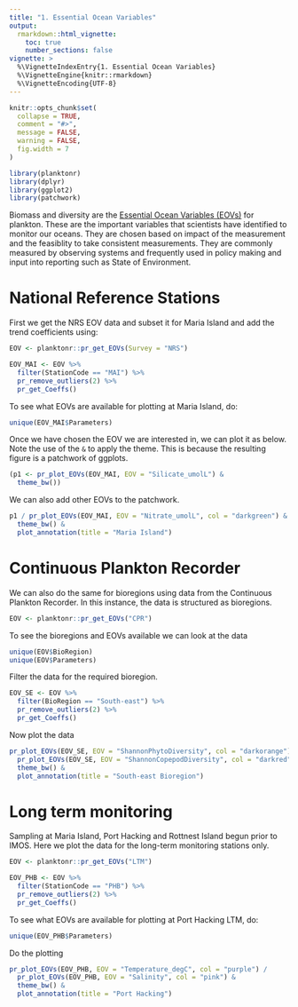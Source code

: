 ```yaml
---
title: "1. Essential Ocean Variables"
output: 
  rmarkdown::html_vignette:
    toc: true
    number_sections: false
vignette: >
  %\VignetteIndexEntry{1. Essential Ocean Variables}
  %\VignetteEngine{knitr::rmarkdown}
  %\VignetteEncoding{UTF-8}
---
```


```r
knitr::opts_chunk$set(
  collapse = TRUE,
  comment = "#>",
  message = FALSE,
  warning = FALSE,
  fig.width = 7
)
```

```r
library(planktonr)
library(dplyr)
library(ggplot2)
library(patchwork)
```

Biomass and diversity are the [Essential Ocean Variables (EOVs)]("https://www.goosocean.org/index.php?option=com_content&view=article&layout=edit&id=283&Itemid=441") for plankton. These are the important variables that scientists have identified to monitor our oceans. They are chosen based on impact of the measurement and the feasiblity to take consistent measurements. They are commonly measured by observing systems and frequently used in policy making and input into reporting such as State of Environment.

# National Reference Stations

First we get the NRS EOV data and subset it for Maria Island and add the trend coefficients using:
```r
EOV <- planktonr::pr_get_EOVs(Survey = "NRS")

EOV_MAI <- EOV %>%
  filter(StationCode == "MAI") %>%
  pr_remove_outliers(2) %>% 
  pr_get_Coeffs()
```


To see what EOVs are available for plotting at Maria Island, do:
```r
unique(EOV_MAI$Parameters)
```


Once we have chosen the EOV we are interested in, we can plot it as below. Note the use of the `&` to apply the theme. This is because the resulting figure is a patchwork of ggplots.
```r
(p1 <- pr_plot_EOVs(EOV_MAI, EOV = "Silicate_umolL") & 
  theme_bw())       
```

We can also add other EOVs to the patchwork.
```r
p1 / pr_plot_EOVs(EOV_MAI, EOV = "Nitrate_umolL", col = "darkgreen") & 
  theme_bw() &
  plot_annotation(title = "Maria Island")
```


# Continuous Plankton Recorder

We can also do the same for bioregions using data from the Continuous Plankton Recorder. In this instance, the data is structured as bioregions.

```r
EOV <- planktonr::pr_get_EOVs("CPR")
```

To see the bioregions and EOVs available we can look at the data

```r
unique(EOV$BioRegion)
unique(EOV$Parameters)
```

Filter the data for the required bioregion.
```r
EOV_SE <- EOV %>%
  filter(BioRegion == "South-east") %>%
  pr_remove_outliers(2) %>% 
  pr_get_Coeffs()
```

Now plot the data
```r
pr_plot_EOVs(EOV_SE, EOV = "ShannonPhytoDiversity", col = "darkorange") / 
  pr_plot_EOVs(EOV_SE, EOV = "ShannonCopepodDiversity", col = "darkred") &
  theme_bw() &
  plot_annotation(title = "South-east Bioregion")
```


# Long term monitoring

Sampling at Maria Island, Port Hacking and Rottnest Island begun prior to IMOS. Here we plot the data for the long-term monitoring stations only.

```r
EOV <- planktonr::pr_get_EOVs("LTM")

EOV_PHB <- EOV %>%
  filter(StationCode == "PHB") %>%
  pr_remove_outliers(2) %>% 
  pr_get_Coeffs()
```

To see what EOVs are available for plotting at Port Hacking LTM, do:
```r
unique(EOV_PHB$Parameters)
```

Do the plotting
```r
pr_plot_EOVs(EOV_PHB, EOV = "Temperature_degC", col = "purple") / 
  pr_plot_EOVs(EOV_PHB, EOV = "Salinity", col = "pink") & 
  theme_bw() &
  plot_annotation(title = "Port Hacking")
```
